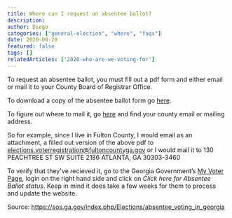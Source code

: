 ```yaml
---
title: Where can I request an absentee ballot?
description:
author: Diego
categories: ["general-election", "where", "faqs"]
date: 2020-08-20
featured: false
tags: []
relatedArticles: ['2020-who-are-we-voting-for']
---
```


To request an absentee ballot, you must fill out a pdf form and either email or mail it to your County Board of Registrar Office.

To download a copy of the absentee ballot form go [here](https://sos.ga.gov/admin/files/Absentee%20Ballot%20Fillable%20form%20820.pdf).

To figure out where to mail it, go [here](https://elections.sos.ga.gov/Elections/countyregistrars.do) and find your county email or mailing address.

So for example, since I live in Fulton County, I would email as an attachment, a filled out version of the above pdf to elections.voterregistration@fultoncountyga.gov or I would mail it to 130 PEACHTREE ST SW SUITE 2186 ATLANTA, GA 30303-3460

To verify that they've recieved it, go to the Georgia Government’s [My Voter Page](https://www.mvp.sos.ga.gov/), login on the right hand side and click on *Click here for Absentee Ballot status*. Keep in mind it does take a few weeks for them to process and update the website.

Source: https://sos.ga.gov/index.php/Elections/absentee_voting_in_georgia
